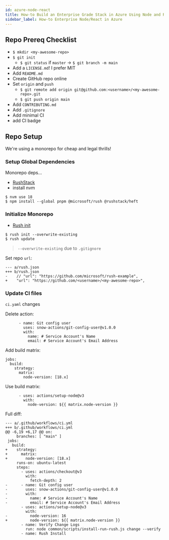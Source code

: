 ```yaml
---
id: azure-node-react
title: How-to Build an Enterprise Grade Stack in Azure Using Node and React
sidebar_label: How-to Enterprise Node/React in Azure
---
```


## Repo Prereq Checklist

- `$ mkdir <my-awesome-repo>`
- `$ git init`
  - `$ git status` if `master` -> `$ git branch -m main`
- Add a `LICENSE.md`! I prefer MIT
- Add `README.md`
- Create GitHub repo online
- Set `origin` and `push`
  - `$ git remote add origin git@github.com:<username>/<my-awesome-repo>.git`
  - `$ git push origin main`
- Add `CONTRIBUTING.md`
- Add `.gitignore`
- Add minimal CI
- add CI badge

## Repo Setup

We're using a monorepo for cheap and legal thrills!

### Setup Global Dependencies

Monorepo deps...

- [RushStack](https://rushjs.io)
- install nvm

```shell
$ nvm use 18
$ npm install --global pnpm @microsoft/rush @rushstack/heft
```

### Initialize Monorepo

- [Rush init](https://rushjs.io/pages/maintainer/add_to_repo/)

```
$ rush init --overwrite-existing
$ rush update
```

> `--overwrite-existing` due to `.gitignore`

Set repo `url`:

```
--- a/rush.json
+++ b/rush.json
-    // "url": "https://github.com/microsoft/rush-example",
+    "url": "https://github.com/<username>/<my-awesome-repo>",
```

### Update CI files

`ci.yaml` changes

Delete action:
```
      - name: Git config user
        uses: snow-actions/git-config-user@v1.0.0
        with:
          name: # Service Account's Name
          email: # Service Account's Email Address
```

Add build matrix:
```
jobs:
  build:
    strategy:
      matrix:
        node-version: [18.x]
```

Use build matrix:
```
      - uses: actions/setup-node@v3
        with:
          node-version: ${{ matrix.node-version }}
```

Full diff:
```
--- a/.github/workflows/ci.yml
+++ b/.github/workflows/ci.yml
@@ -6,19 +6,17 @@ on:
     branches: [ "main" ]
 jobs:
   build:
+    strategy:
+      matrix:
+        node-version: [18.x]
     runs-on: ubuntu-latest
     steps:
       - uses: actions/checkout@v3
         with:
           fetch-depth: 2
-      - name: Git config user
-        uses: snow-actions/git-config-user@v1.0.0
-        with:
-          name: # Service Account's Name
-          email: # Service Account's Email Address
       - uses: actions/setup-node@v3
         with:
-          node-version: 16
+          node-version: ${{ matrix.node-version }}
       - name: Verify Change Logs
         run: node common/scripts/install-run-rush.js change --verify
       - name: Rush Install
```
